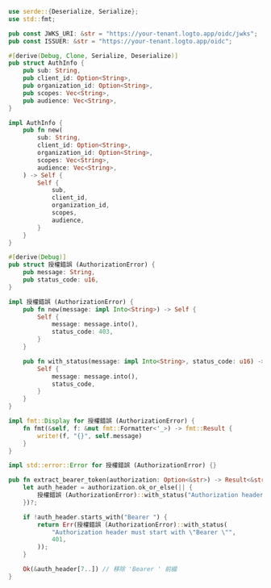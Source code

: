 ```rust title="lib.rs"
use serde::{Deserialize, Serialize};
use std::fmt;

pub const JWKS_URI: &str = "https://your-tenant.logto.app/oidc/jwks";
pub const ISSUER: &str = "https://your-tenant.logto.app/oidc";

#[derive(Debug, Clone, Serialize, Deserialize)]
pub struct AuthInfo {
    pub sub: String,
    pub client_id: Option<String>,
    pub organization_id: Option<String>,
    pub scopes: Vec<String>,
    pub audience: Vec<String>,
}

impl AuthInfo {
    pub fn new(
        sub: String,
        client_id: Option<String>,
        organization_id: Option<String>,
        scopes: Vec<String>,
        audience: Vec<String>,
    ) -> Self {
        Self {
            sub,
            client_id,
            organization_id,
            scopes,
            audience,
        }
    }
}

#[derive(Debug)]
pub struct 授權錯誤 (AuthorizationError) {
    pub message: String,
    pub status_code: u16,
}

impl 授權錯誤 (AuthorizationError) {
    pub fn new(message: impl Into<String>) -> Self {
        Self {
            message: message.into(),
            status_code: 403,
        }
    }

    pub fn with_status(message: impl Into<String>, status_code: u16) -> Self {
        Self {
            message: message.into(),
            status_code,
        }
    }
}

impl fmt::Display for 授權錯誤 (AuthorizationError) {
    fn fmt(&self, f: &mut fmt::Formatter<'_>) -> fmt::Result {
        write!(f, "{}", self.message)
    }
}

impl std::error::Error for 授權錯誤 (AuthorizationError) {}

pub fn extract_bearer_token(authorization: Option<&str>) -> Result<&str, 授權錯誤 (AuthorizationError)> {
    let auth_header = authorization.ok_or_else(|| {
        授權錯誤 (AuthorizationError)::with_status("Authorization header is missing", 401)
    })?;

    if !auth_header.starts_with("Bearer ") {
        return Err(授權錯誤 (AuthorizationError)::with_status(
            "Authorization header must start with \"Bearer \"",
            401,
        ));
    }

    Ok(&auth_header[7..]) // 移除 'Bearer ' 前綴
}
```
